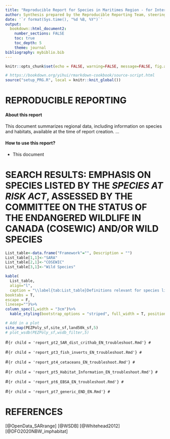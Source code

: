 ```yaml
---
title: "Reproducible Report for Species in Maritimes Region - for Internal DFO use only"
author: Synthesis prepared by the Reproducible Reporting Team, steering committee and advisors.
date: '`r format(Sys.time(), "%d %B, %Y")`'
output:
  bookdown::html_document2:
    number_sections: FALSE
    toc: true
    toc_depth: 5
    theme: journal
bibliography: mybiblio.bib
---
```

<style>
table {background-color: white !important;color: black !important;}
caption {color: black !important;}
a:link {color: #002080;}
a:visited {color: #008040;}
a:hover {color: #006080;}
</style>

```r
knitr::opts_chunk$set(echo = FALSE, warning=FALSE, message=FALSE, fig.align="left")
```
```r
# https://bookdown.org/yihui/rmarkdown-cookbook/source-script.html
source("setup_PRG.R", local = knitr::knit_global())
```

# **REPRODUCIBLE REPORTING**    

#### **About this report**    

This document summarizes regional data, including information on species and habitats, available at the time of report creation. …
 
#### **How to use this report?**    

  -  This document

# **SEARCH RESULTS: EMPHASIS ON SPECIES LISTED BY THE <i>SPECIES AT RISK ACT</i>, ASSESSED BY THE COMMITTEE ON THE STATUS OF THE ENDANGERED WILDLIFE IN CANADA (COSEWIC) AND/OR WILD SPECIES**    

```r
List_table<-data.frame("Framework"="", Description = "")
List_table[1,1]<-"SARA"
List_table[2,1]<-"COSEWIC"
List_table[3,1]<-"Wild Species"
```
```r
kable(
  List_table,
  align="l", 
  caption = "\\label{tab:List_table}Definitions relevant for species listed by <i>Species At Risk Act</i> (SARA), assessed by the Committee on the Status of Endangered Wildlife in Canada (COSEWIC), or included in the Wild Species listings.",
booktabs = T,
escape = F,
linesep="")%>%
column_spec(1,width = "3cm")%>%
  kable_styling(bootstrap_options = "striped", full_width = T, position = "left")

# Add in a plot
site_map(PEZPoly_sf,site_sf,land50k_sf,5)
# plot_wsdb(PEZPoly_sf,wsdb_filter,5)

```

#```{r child = 'report_pt2_SAR_dist_crithab_EN_troubleshoot.Rmd'}
#```

#```{r child = 'report_pt3_fish_inverts_EN_troubleshoot.Rmd'}
#```

#```{r child = 'report_pt4_cetaceans_EN_troubleshoot.Rmd'}
#```

#```{r child = 'report_pt5_Habitat_Information_EN_troubleshoot.Rmd'}
#```

#```{r child = 'report_pt6_EBSA_EN_troubleshoot.Rmd'}
#```

#```{r child = 'report_pt7_generic_END_EN.Rmd'}
#```

# **REFERENCES**
[@OpenData_SARrange]
[@WSDB]
[@Whitehead2012]
[@DFO2020NBW_imphabitat]

